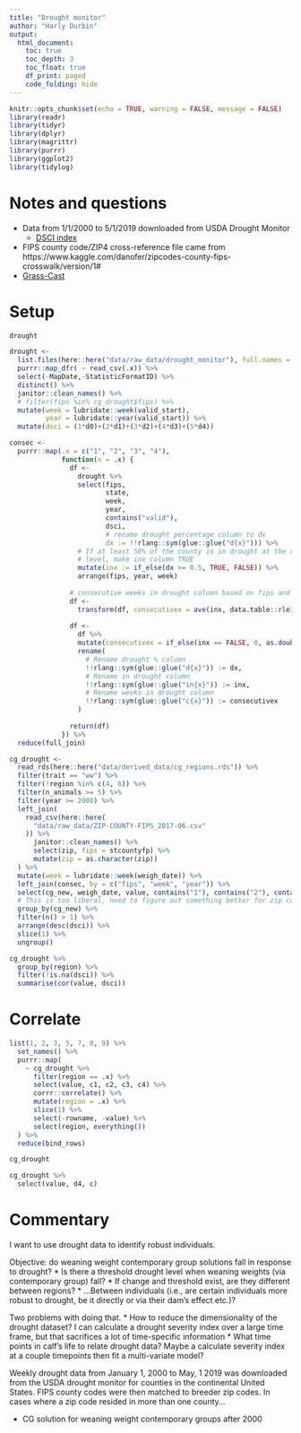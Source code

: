 ---
title: "Drought monitor"
author: "Harly Durbin"
output:
  html_document:
    toc: true
    toc_depth: 3
    toc_float: true
    df_print: paged
    code_folding: hide
---

```{r setup, include=FALSE}
knitr::opts_chunk$set(echo = TRUE, warning = FALSE, message = FALSE)
library(readr)
library(tidyr)
library(dplyr)
library(magrittr)
library(purrr)
library(ggplot2)
library(tidylog)
```

# Notes and questions

* Data from 1/1/2000 to 5/1/2019 downloaded from USDA Drought Monitor 
    + [DSCI index](https://droughtmonitor.unl.edu/About/AbouttheData/DSCI.aspx)
* FIPS county code/ZIP4 cross-reference file came from https://www.kaggle.com/danofer/zipcodes-county-fips-crosswalk/version/1#
* [Grass-Cast](https://grasscast.unl.edu/)


# Setup 

```{r}
drought
```


```{r}
drought <-
  list.files(here::here("data/raw_data/drought_monitor"), full.names = TRUE) %>%
  purrr::map_dfr( ~ read_csv(.x)) %>%
  select(-MapDate,-StatisticFormatID) %>%
  distinct() %>%
  janitor::clean_names() %>% 
  # filter(fips %in% cg_drought$fips) %>% 
  mutate(week = lubridate::week(valid_start),
         year = lubridate::year(valid_start)) %>% 
  mutate(dsci = (1*d0)+(2*d1)+(3*d2)+(4*d3)+(5*d4))
```

```{r}

consec <-
  purrr::map(.x = c("1", "2", "3", "4"),
             function(x = .x) {
               df <-
                 drought %>%
                 select(fips,
                        state,
                        week,
                        year,
                        contains("valid"),
                        dsci,
                        # rename drought percentage column to dx
                        dx := !!rlang::sym(glue::glue("d{x}"))) %>%
                 # If at least 50% of the county is in drought at the x severity
                 # level, make inx column TRUE
                 mutate(inx := if_else(dx >= 0.5, TRUE, FALSE)) %>%
                 arrange(fips, year, week)
               
               # consecutive weeks in drought column based on fips and inx column
               df <-
                 transform(df, consecutivex = ave(inx, data.table::rleid(fips, inx), FUN = seq_along))
               
               df <-
                 df %>%
                 mutate(consecutivex = if_else(inx == FALSE, 0, as.double(consecutivex))) %>%
                 rename(
                   # Rename drought % column
                   !!rlang::sym(glue::glue("d{x}")) := dx,
                   # Rename in drought column
                   !!rlang::sym(glue::glue("in{x}")) := inx,
                   # Rename weeks in drought column
                   !!rlang::sym(glue::glue("c{x}")) := consecutivex
                 )
               
               return(df)
             }) %>%
  reduce(full_join)

```

```{r}

cg_drought <-
  read_rds(here::here("data/derived_data/cg_regions.rds")) %>% 
  filter(trait == "ww") %>%
  filter(!region %in% c(4, 6)) %>% 
  filter(n_animals >= 5) %>% 
  filter(year >= 2000) %>% 
  left_join(
    read_csv(here::here(
      "data/raw_data/ZIP-COUNTY-FIPS_2017-06.csv"
    )) %>%
      janitor::clean_names() %>%
      select(zip, fips = stcountyfp) %>% 
      mutate(zip = as.character(zip))
  ) %>% 
  mutate(week = lubridate::week(weigh_date)) %>% 
  left_join(consec, by = c("fips", "week", "year")) %>% 
  select(cg_new, weigh_date, value, contains("1"), contains("2"), contains("3"), contains("4"), dsci, n_animals, year, week, region, desc, state, fips, zip, lat, lng) %>% 
  # This is too liberal, need to figure out something better for zip codes in more than one county 
  group_by(cg_new) %>% 
  filter(n() > 1) %>% 
  arrange(desc(dsci)) %>% 
  slice(1) %>% 
  ungroup()
```

```{r}
cg_drought %>% 
  group_by(region) %>% 
  filter(!is.na(dsci)) %>% 
  summarise(cor(value, dsci))
```


# Correlate

```{r}
list(1, 2, 3, 5, 7, 8, 9) %>%
  set_names() %>%
  purrr::map(
    ~ cg_drought %>%
      filter(region == .x) %>%
      select(value, c1, c2, c3, c4) %>%
      corrr::correlate() %>%
      mutate(region = .x) %>% 
      slice(1) %>% 
      select(-rowname, -value) %>% 
      select(region, everything())
  ) %>% 
  reduce(bind_rows)


```

```{r}
cg_drought
```


```{r}
cg_drought %>% 
  select(value, d4, c)
```


# Commentary 

I want to use drought data to identify robust individuals.

Objective: do weaning weight contemporary group solutions fall in response to drought?
* Is there a threshold drought level when weaning weights (via contemporary group) fall?
* If change and threshold exist, are they different between regions?
* ...Between individuals (i.e., are certain individuals more robust to drought, be it directly or via their dam's effect etc.)?

Two problems with doing that.
* How to reduce the dimensionality of the drought dataset? I can calculate a drought severity index over a large time frame, but that sacrifices a lot of time-specific information
* What time points in calf's life to relate drought data? Maybe a calculate severity index at a couple timepoints then fit a multi-variate model?

Weekly drought data from January 1, 2000 to May, 1 2019 was downloaded from the USDA drought monitor for counties in the continental United States. FIPS county codes were then matched to breeder zip codes. In cases where a zip code resided in more than one county...

* CG solution for weaning weight contemporary groups after 2000
